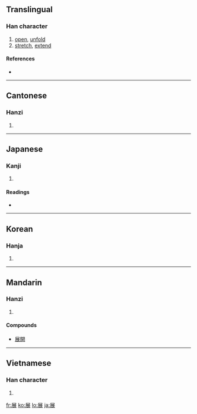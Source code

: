 ==Translingual==

===Han character===
{{Han char|rn=44|rad=尸|as=07|sn=10|four=7723<sub>2</sub>|canj=尸廿女 (STV)}}

# [[open]], [[unfold]]
# [[stretch]], [[extend]]

====References====
* {{Han ref|kx=0302.100|dkj=07715|dj=0599.230|hdz=20974.070|uh=5C55|ud=23637|bh=AE69|bd=44649}}

----

==Cantonese==

===Hanzi===
{{yue-hanzi|jyut=|y=jin2}}

# {{defn|Cantonese|sort=尸07}}

----

==Japanese==

===Kanji===
{{ja-kanji|grade=6|rs=尸07}}

# {{defn|Japanese}}

====Readings====
* {{ja-readings|on=[[てん]] (ten)|kun=[[つらねる]] (tsuraneru), [[のべる]] (noberu), [[のびる]] (nobiru)}}

----

==Korean==

===Hanja===
{{ko-hanja|hangeul=전|rv=jeon|mr=chŏn}}

# {{defn|Korean|sort=尸07}}

----

==Mandarin==

===Hanzi===
{{cmn-hanzi|pin=[[zhǎn]] ([[zhan3]])|wg=chan<sup>3</sup>}}

# {{defn|Mandarin|sort=尸07}}

====Compounds====
* [[展開]]

----

==Vietnamese==

===Han character===
{{vi-hantu|[[triển]], [[chẽn]]|rs=尸07}}

# {{defn|Vietnamese|sort=尸07}}

[[fr:展]]
[[ko:展]]
[[lo:展]]
[[ja:展]]